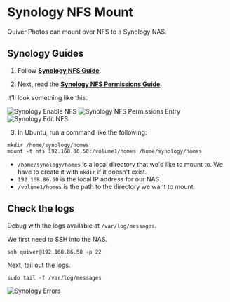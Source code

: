 

# Synology NFS Mount

Quiver Photos can mount over NFS to a Synology NAS.

## Synology Guides

1. Follow **[Synology NFS Guide](https://kb.synology.com/en-br/DSM/tutorial/How_to_access_files_on_Synology_NAS_within_the_local_network_NFS)**.

2. Next, read the  **[Synology NFS Permissions Guide](https://kb.synology.com/en-br/DSM/help/DSM/AdminCenter/file_share_privilege_nfs?version=7)**.

It'll look something like this.

![Synology Enable NFS](/images/content/mount-synology-nfs/synology-enable-nfs.png)
![Synology NFS Permissions Entry](/images/content/mount-synology-nfs/synology-nfs-permissions-entry.png)
![Synology Edit NFS](/images/content/mount-synology-nfs/synology-edit-nfs.png)

3. In Ubuntu, run a command like the following:

```
mkdir /home/synology/homes
mount -t nfs 192.168.86.50:/volume1/homes /home/synology/homes
```

- `/home/synology/homes` is a local directory that we'd like to mount to. We have to create it with `mkdir` if it doesn't exist.
- `192.168.86.50` is the local IP address for our NAS.
- `/volume1/homes` is the path to the directory we want to mount.

## Check the logs

Debug with the logs available at `/var/log/messages`.

We first need to SSH into the NAS.

`ssh quiver@192.168.86.50 -p 22`

Next, tail out the logs.

`sudo tail -f /var/log/messages`

![Synology Errors](/images/content/mount-synology-nfs/synology-errors.png)
